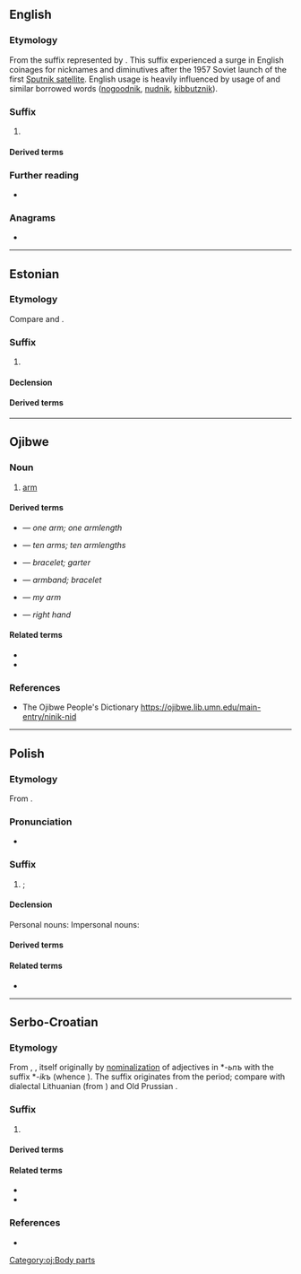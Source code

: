 {{also|nik|Nik|-ník}}
==English==
{{wikipedia}}

===Etymology===
From the {{der|en|sla}} suffix represented by {{cog|ru|-ник}}. This suffix experienced a surge in English coinages for nicknames and diminutives after the 1957 Soviet launch of the first [[w:Sputnik program|Sputnik satellite]]. English usage is heavily influenced by {{der|en|yi|-}} usage of {{m|yi|־ניק}} and similar borrowed words ([[nogoodnik]], [[nudnik]], [[kibbutznik]]).

===Suffix===
{{en-suffix}}

# {{n-g|Creates a [[nickname]] for a person who [[exemplify|exemplifies]], [[endorse]]s, or is associated with the thing or quality specified (by the base form), often a particular [[ideology]] or preference.}}

====Derived terms====
{{suffixsee|en}}

===Further reading===
* {{cite-journal
|year=1990
|month=Autumn
|title=Of Sputniks, Beatniks, and Nogoodniks
|first=V. V.
|last=Kabakchi
|coauthors=Doyle, Charles Clay
|journal=American Speech
|volume=65
|issue=3
|pages=275-278
|jstor=455919
|url=http://www.jstor.org/stable/455919
}}

===Anagrams===
* {{anagrams|en|a=ikn|-kin|-kin-|Kin|ink|k'in|kin}}

----

==Estonian==

===Etymology===
{{rfe|et}}
Compare {{cog|lv|-nieks}} and {{cog|ru|-ник}}.

===Suffix===
{{et-noun|suff=1|-niku|-nikku}}

# {{non-gloss definition|Forms occupational agent nouns. (non-productive)}}
#: {{suffixusex|et|kiri|t1=text|kirjanik|t2=writer}}
#: {{suffixusex|et|aed|t1=garden|aednik|t2=gardener}}
#: {{suffixusex|et|kunst|t1=art|kunstnik|t2=artist}}

====Declension====
{{et-decl-õnnelik|-ni}}

====Derived terms====
{{suffixsee|et}}

----

==Ojibwe==

===Noun===
{{head|oj|noun|plural|-nikan|cat2=inanimate nouns|cat3=dependent inanimate nouns|obligatorily possessed}}
# [[arm]]

====Derived terms====
* {{l|oj|ingodonik}} — ''one arm; one armlength''
* {{l|oj|midaasonik}} — ''ten arms; ten armlengths''
* {{l|oj|jiiskinikebizon}} — ''bracelet; garter''
* {{l|oj|minikeyaab}} — ''armband; bracelet''
* {{l|oj|ninik}} — ''my arm''
* {{l|oj|gichinik}} — ''right hand''

====Related terms====
* {{l|oj|-nik-}}
* {{l|oj|-nike-}}

===References===
* The Ojibwe People's Dictionary https://ojibwe.lib.umn.edu/main-entry/ninik-nid

[[Category:oj:Body parts]]

----

==Polish==

===Etymology===
From {{inh|pl|sla-pro|*-nikъ}}.

===Pronunciation===
* {{pl-IPA}}

===Suffix===
{{head|pl|suffix|g=m}}

# {{non-gloss definition|Forms masculine nouns referring to a performer of some action, sometimes a device}}; {{l|en|-er}}

====Declension====
Personal nouns:
{{pl-decl-noun-masc-pers|-ni|k|-nicy}}
Impersonal nouns:
{{pl-decl-noun-masc-ani|-ni|k}}

====Derived terms====
{{suffixsee|pl}}

====Related terms====
* {{l|pl|-nica|g=f}}

----

==Serbo-Croatian==

===Etymology===
From {{inh|sh|sla-pro|*-nikъ}}, {{m|sla-pro|*-ьnikъ}}, itself originally by [[nominalization]] of adjectives in *''-ьnъ'' with the suffix *''-ikъ'' (whence {{m|sh|-ik}}). The suffix originates from the {{der|sh|ine-bsl-pro|-}} period; compare with dialectal Lithuanian {{m|lt|laukinykas|lauk-inykas|peasant, farmer}} (from {{m|lt|laukas|laũkas|field}}) and Old Prussian {{m|prg|laukinikis|lauk-inikis|vassal}}.

===Suffix===
{{sh-suffix}}

# {{non-gloss definition|Suffix appended to nominal stems to create a masculine noun, usually denoting a professional, performer, adherent, place, object, tool or a feature.}}

====Derived terms====
{{suffixsee|sh}}
{{col3|sh
|-enik
|-ovnik
|-evnik
}}

====Related terms====
* {{l|sh|-ik}}
* {{l|sh|-ica}}

===References===
* {{R:sh:Skok1971|vol=I|page=515}}